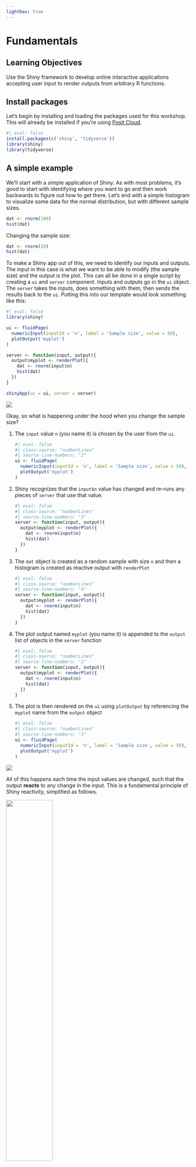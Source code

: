 ```yaml
---
lightbox: true
---
```


# Fundamentals

## Learning Objectives {.unnumbered .objectives}

Use the Shiny framework to develop online interactive applications accepting user input to render outputs from arbitrary R functions.

## Install packages

Let's begin by installing and loading the packages used for this workshop. This will already be installed if you're using [Posit Cloud](#sec-cloud).

```r
#| eval: false
install.packages(c('shiny', 'tidyverse'))
library(shiny)
library(tidyverse)
```

## A simple example

We'll start with a simple application of Shiny.  As with most problems, it's good to start with identifying where you want to go and then work backwards to figure out how to get there.  Let's end with a simple histogram to visualize some data for the normal distribution, but with different sample sizes. 

```r
dat <- rnorm(100)
hist(dat)
```

Changing the sample size:

```r
dat <- rnorm(10)
hist(dat)
```

To make a Shiny app out of this, we need to identify our inputs and outputs.  The input in this case is what we want to be able to modify (the sample size) and the output is the plot.  This can all be done in a single script by creating a `ui` and `server` component.  Inputs and outputs go in the `ui` object.  The `server` takes the inputs, does something with them, then sends the results back to the `ui`. Putting this into our template would look something like this: 

```r
#| eval: false
library(shiny)

ui <- fluidPage(
  numericInput(inputId = 'n', label = 'Sample size', value = 50),
  plotOutput('myplot')
)

server <- function(input, output){
  output$myplot <- renderPlot({
    dat <- rnorm(input$n)
    hist(dat)
  })
}

shinyApp(ui = ui, server = server)
```

![](figs/fundamentals/histshiny.png)

Okay, so what is happening under the hood when you change the sample size?  

1. The `input` value `n` (you name it) is chosen by the user from the `ui`.

    ```r
    #| eval: false
    #| class-source: "numberLines"
    #| source-line-numbers: "2"
    ui <- fluidPage(
      numericInput(inputId = 'n', label = 'Sample size', value = 50),
      plotOutput('myplot')
    )
    ```
    
1. Shiny recognizes that the `input$n` value has changed and re-runs any pieces of `server` that use that value.   

    ```r
    #| eval: false
    #| class-source: "numberLines"
    #| source-line-numbers: "3"
    server <- function(input, output){
      output$myplot <- renderPlot({
        dat <- rnorm(input$n)
        hist(dat)
      })
    }
    ```

1. The `dat` object is created as a random sample with size `n` and then a histogram is created as reactive output with `renderPlot`

    ```r
    #| eval: false
    #| class-source: "numberLines"
    #| source-line-numbers: "4"
    server <- function(input, output){
      output$myplot <- renderPlot({
        dat <- rnorm(input$n)
        hist(dat)
      })
    }
    ```
    
1. The plot output named `myplot` (you name it) is appended to the `output` list of objects in the `server` function

    ```r
    #| eval: false
    #| class-source: "numberLines"
    #| source-line-numbers: "2"
    server <- function(input, output){
      output$myplot <- renderPlot({
        dat <- rnorm(input$n)
        hist(dat)
      })
    }
    ```

1. The plot is then rendered on the `ui` using `plotOutput` by referencing the `myplot` name from the `output` object 

    ```r
    #| eval: false
    #| class-source: "numberLines"
    #| source-line-numbers: "3"
    ui <- fluidPage(
      numericInput(inputId = 'n', label = 'Sample size', value = 50),
      plotOutput('myplot')
    )
    ```

![](figs/fundamentals/simpleappflo.png)

All of this happens each time the input values are changed, such that the output __reacts__ to any change in the input. This is a fundamental principle of Shiny reactivity, simplified as follows.

![](figs/fundamentals/flow.png){width=50% fig-align="center"}

## Showcase mode

A useful tool provided by Shiny is running an application in showcase mode.  This is a literal demonstration of the workflow outlined above, but in realtime as you run the app.  To use showcase mode, you must first save your app as an R script in a folder of the same name. Use the function `shiny::runApp()` and add `display.mode = 'showcase'` in the call.

```r
#| eval: false
shiny::runApp('app', display.mode = 'showcase')
```

![](figs/fundamentals/showcase.png)

This is a simle example that isn't very informative, but it gives you a sense of how showcase made works.  It will be more useful with a more comlex app. 

## Using the RStudio template

Another useful way of learning the basics of the `ui` and `server` is to use the built-in Shiny template in RStudio. Under **File** -> **New File** -> **Shiny Web App...**, you can open a script that has a working Shiny app.  Tinkering with this file will teach you a lot about how Shiny works.    

For now, let's go with the single file option that puts the entire application in `app.R` rather than splitting it intwo (`ui.R`, `server.R`).

![](figs/fundamentals/new-shiny-app.png){width="400"}

Let's try it again from scratch, recreating our simple histogram example.  Here's what the template file looks like: 

```r
#| eval: false
#
# This is a Shiny web application. You can run the application by clicking
# the 'Run App' button above.
#
# Find out more about building applications with Shiny here:
#
#    https://shiny.posit.co/
#

library(shiny)

# Define UI for application that draws a histogram
ui <- fluidPage(

    # Application title
    titlePanel("Old Faithful Geyser Data"),

    # Sidebar with a slider input for number of bins 
    sidebarLayout(
        sidebarPanel(
            sliderInput("bins",
                        "Number of bins:",
                        min = 1,
                        max = 50,
                        value = 30)
        ),

        # Show a plot of the generated distribution
        mainPanel(
           plotOutput("distPlot")
        )
    )
)

# Define server logic required to draw a histogram
server <- function(input, output) {

    output$distPlot <- renderPlot({
        # generate bins based on input$bins from ui.R
        x    <- faithful[, 2]
        bins <- seq(min(x), max(x), length.out = input$bins + 1)

        # draw the histogram with the specified number of bins
        hist(x, breaks = bins, col = 'darkgray', border = 'white',
             xlab = 'Waiting time to next eruption (in mins)',
             main = 'Histogram of waiting times')
    })
}

# Run the application 
shinyApp(ui = ui, server = server)
```

![](figs/fundamentals/faithfulshiny.png)

We can replace the relevant pieces with those used in our initial histogram app.Your final product should look like this: 

```r
#| eval: false
library(shiny)

# Define UI for application that draws a histogram
ui <- fluidPage(

    # Application title
    titlePanel("My awesome histogram app"),

    # Sidebar with a numeric input for sample size 
    sidebarLayout(
        sidebarPanel(
           numericInput(inputId = 'n', label = 'Sample size', value = 50)
        ),

        # Show a plot of the generated distribution
        mainPanel(
           plotOutput("distPlot")
        )
    )
)

# Define server logic required to draw a histogram
server <- function(input, output) {

    output$distPlot <- renderPlot({
        
      # generate random sample of size n
        x <- rnorm(input$n)

        # draw the histogram
        hist(x)
        
    })
}

# Run the application 
shinyApp(ui = ui, server = server)
```

![](figs/fundamentals/histshinytemplate.png)

This is the same app as before, but the layout is different and we've only replaced the relevant pieces, i.e., the title, the numeric input widget, and a simpler plot.  

Let's spice it up by adding a widget for changing the histogram color. There's a lot to say about "widgets" - Shiny has many you can choose from depending on the type of input you need.  [This page](https://shiny.posit.co/r/gallery/widgets/widget-gallery/){target="_blank"} provides an overview of available widgets.  We'll add the `selectInput()` widget in this example.

```r
#| eval: false
library(shiny)

# Define UI for application that draws a histogram
ui <- fluidPage(

    # Application title
    titlePanel("My awesome histogram app"),

    # Sidebar with a numeric input for sample size 
    sidebarLayout(
        sidebarPanel(
           numericInput(inputId = 'n', label = 'Sample size', value = 50), 
           selectInput(inputId = 'col', label = 'Choose color', choices = c('red', 'blue', 'green'))
        ),

        # Show a plot of the generated distribution
        mainPanel(
           plotOutput("distPlot")
        )
    )
)

# Define server logic required to draw a histogram
server <- function(input, output) {

    output$distPlot <- renderPlot({
        
      # generate random sample of size n
        x <- rnorm(input$n)

        # draw the histogram
        hist(x, col = input$col)
        
    })
}

# Run the application 
shinyApp(ui = ui, server = server)
```

![](figs/fundamentals/histshinytemplatecol.png)

Notice how the random sample changes when you update the color.  Why is that? How can we fix this? 

## Debugging a Shiny app

`browser()`

## A better example

Water quality time series

## A dirty trick...

Much has changed in the programming world over the last few years.  As you might expect, there are generative AI tools to help build and develop Shiny apps.  